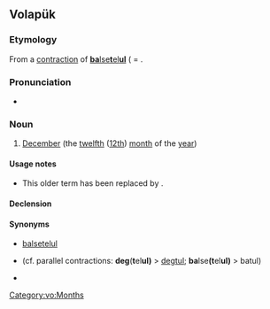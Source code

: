 {{also|batül}}
==Volapük==

===Etymology===
From a [[contraction]] of [[balsetelul|'''ba'''lse'''t'''el'''ul''']] ( = {{compound|vo|bals|e|tel|-ul|t1=ten, now [[deg#Volapük|deg]]|t2=and|t3=two|t4=([[bound morpheme]] for) month (< [[mul#Volapük|mul]])}}.

===Pronunciation===
* {{IPA|vo|[ba.ˈtul]}}

===Noun===
{{vo-noun}}

# {{lb|vo|obsolete}} [[December]] (the [[twelfth]] ([[12th]]) [[month]] of the [[year]])

====Usage notes====
* This older term has been replaced by {{m|vo|dekul||December}}.

====Declension====
{{vo-decl-noun}}

====Synonyms====
* [[balsetelul]] {{q|obsolete}}
* {{l|vo|degtelul}} (cf. parallel contractions: '''deg'''('''t'''el'''ul)''' > [[degtul]]; '''ba'''lse'''(t'''el'''ul)''' > batul)
* {{l|vo|dekul}}

[[Category:vo:Months]]